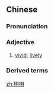 ==Chinese==
{{zh-forms}}

===Pronunciation===
{{zh-pron
|m=xǔxǔ
|c=heoi2 heoi2
|cat=a
}}

===Adjective===
{{zh-adj}}

# [[vivid]]; [[lively]]

===Derived terms===
{{zh-der|栩栩如生}}

[[zh:栩栩]]